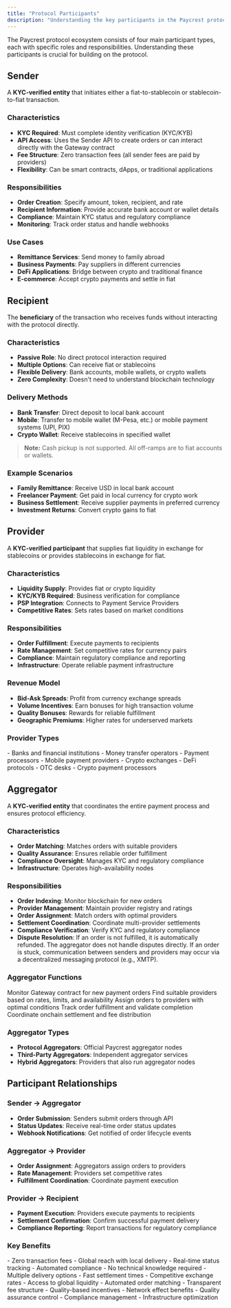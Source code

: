 ```yaml
---
title: "Protocol Participants"
description: "Understanding the key participants in the Paycrest protocol ecosystem"
---
```


The Paycrest protocol ecosystem consists of four main participant types, each with specific roles and responsibilities. Understanding these participants is crucial for building on the protocol.

## Sender

A **KYC-verified entity** that initiates either a fiat-to-stablecoin or stablecoin-to-fiat transaction.

### Characteristics

- **KYC Required**: Must complete identity verification (KYC/KYB)
- **API Access**: Uses the Sender API to create orders or can interact directly with the Gateway contract
- **Fee Structure**: Zero transaction fees (all sender fees are paid by providers)
- **Flexibility**: Can be smart contracts, dApps, or traditional applications

### Responsibilities

- **Order Creation**: Specify amount, token, recipient, and rate
- **Recipient Information**: Provide accurate bank account or wallet details
- **Compliance**: Maintain KYC status and regulatory compliance
- **Monitoring**: Track order status and handle webhooks

### Use Cases

- **Remittance Services**: Send money to family abroad
- **Business Payments**: Pay suppliers in different currencies
- **DeFi Applications**: Bridge between crypto and traditional finance
- **E-commerce**: Accept crypto payments and settle in fiat

## Recipient

The **beneficiary** of the transaction who receives funds without interacting with the protocol directly.

### Characteristics

- **Passive Role**: No direct protocol interaction required
- **Multiple Options**: Can receive fiat or stablecoins
- **Flexible Delivery**: Bank accounts, mobile wallets, or crypto wallets
- **Zero Complexity**: Doesn't need to understand blockchain technology

### Delivery Methods

- **Bank Transfer**: Direct deposit to local bank account
- **Mobile**: Transfer to mobile wallet (M-Pesa, etc.) or mobile payment systems (UPI, PIX)
- **Crypto Wallet**: Receive stablecoins in specified wallet

> **Note:** Cash pickup is not supported. All off-ramps are to fiat accounts or wallets.

### Example Scenarios

- **Family Remittance**: Receive USD in local bank account
- **Freelancer Payment**: Get paid in local currency for crypto work
- **Business Settlement**: Receive supplier payments in preferred currency
- **Investment Returns**: Convert crypto gains to fiat

## Provider

A **KYC-verified participant** that supplies fiat liquidity in exchange for stablecoins or provides stablecoins in exchange for fiat.

### Characteristics

- **Liquidity Supply**: Provides fiat or crypto liquidity
- **KYC/KYB Required**: Business verification for compliance
- **PSP Integration**: Connects to Payment Service Providers
- **Competitive Rates**: Sets rates based on market conditions

### Responsibilities

- **Order Fulfillment**: Execute payments to recipients
- **Rate Management**: Set competitive rates for currency pairs
- **Compliance**: Maintain regulatory compliance and reporting
- **Infrastructure**: Operate reliable payment infrastructure

### Revenue Model

- **Bid-Ask Spreads**: Profit from currency exchange spreads
- **Volume Incentives**: Earn bonuses for high transaction volume
- **Quality Bonuses**: Rewards for reliable fulfillment
- **Geographic Premiums**: Higher rates for underserved markets

### Provider Types

<CardGroup cols={2}>
  <Card title="Traditional PSPs">
    - Banks and financial institutions
    - Money transfer operators
    - Payment processors
    - Mobile payment providers
  </Card>
  <Card title="Crypto-Native Providers">
    - Crypto exchanges
    - DeFi protocols
    - OTC desks
    - Crypto payment processors
  </Card>
</CardGroup>

## Aggregator

A **KYC-verified entity** that coordinates the entire payment process and ensures protocol efficiency.

### Characteristics

- **Order Matching**: Matches orders with suitable providers
- **Quality Assurance**: Ensures reliable order fulfillment
- **Compliance Oversight**: Manages KYC and regulatory compliance
- **Infrastructure**: Operates high-availability nodes

### Responsibilities

- **Order Indexing**: Monitor blockchain for new orders
- **Provider Management**: Maintain provider registry and ratings
- **Order Assignment**: Match orders with optimal providers
- **Settlement Coordination**: Coordinate multi-provider settlements
- **Compliance Verification**: Verify KYC and regulatory compliance
- **Dispute Resolution**: If an order is not fulfilled, it is automatically refunded. The aggregator does not handle disputes directly. If an order is stuck, communication between senders and providers may occur via a decentralized messaging protocol (e.g., XMTP).

### Aggregator Functions

<Steps>
  <Step title="Order Detection">
    Monitor Gateway contract for new payment orders
  </Step>
  <Step title="Provider Matching">
    Find suitable providers based on rates, limits, and availability
  </Step>
  <Step title="Order Assignment">
    Assign orders to providers with optimal conditions
  </Step>
  <Step title="Fulfillment Monitoring">
    Track order fulfillment and validate completion
  </Step>
  <Step title="Settlement Coordination">
    Coordinate onchain settlement and fee distribution
  </Step>
</Steps>

### Aggregator Types

- **Protocol Aggregators**: Official Paycrest aggregator nodes
- **Third-Party Aggregators**: Independent aggregator services
- **Hybrid Aggregators**: Providers that also run aggregator nodes

## Participant Relationships

### Sender → Aggregator

- **Order Submission**: Senders submit orders through API
- **Status Updates**: Receive real-time order status updates
- **Webhook Notifications**: Get notified of order lifecycle events

### Aggregator → Provider

- **Order Assignment**: Aggregators assign orders to providers
- **Rate Management**: Providers set competitive rates
- **Fulfillment Coordination**: Coordinate payment execution

### Provider → Recipient

- **Payment Execution**: Providers execute payments to recipients
- **Settlement Confirmation**: Confirm successful payment delivery
- **Compliance Reporting**: Report transactions for regulatory compliance

### Key Benefits

<CardGroup cols={2}>
  <Card title="For Senders">
    - Zero transaction fees
    - Global reach with local delivery
    - Real-time status tracking
    - Automated compliance
  </Card>
  <Card title="For Recipients">
    - No technical knowledge required
    - Multiple delivery options
    - Fast settlement times
    - Competitive exchange rates
  </Card>
  <Card title="For Providers">
    - Access to global liquidity
    - Automated order matching
    - Transparent fee structure
    - Quality-based incentives
  </Card>
  <Card title="For Aggregators">
    - Network effect benefits
    - Quality assurance control
    - Compliance management
    - Infrastructure optimization
  </Card>
</CardGroup> 
